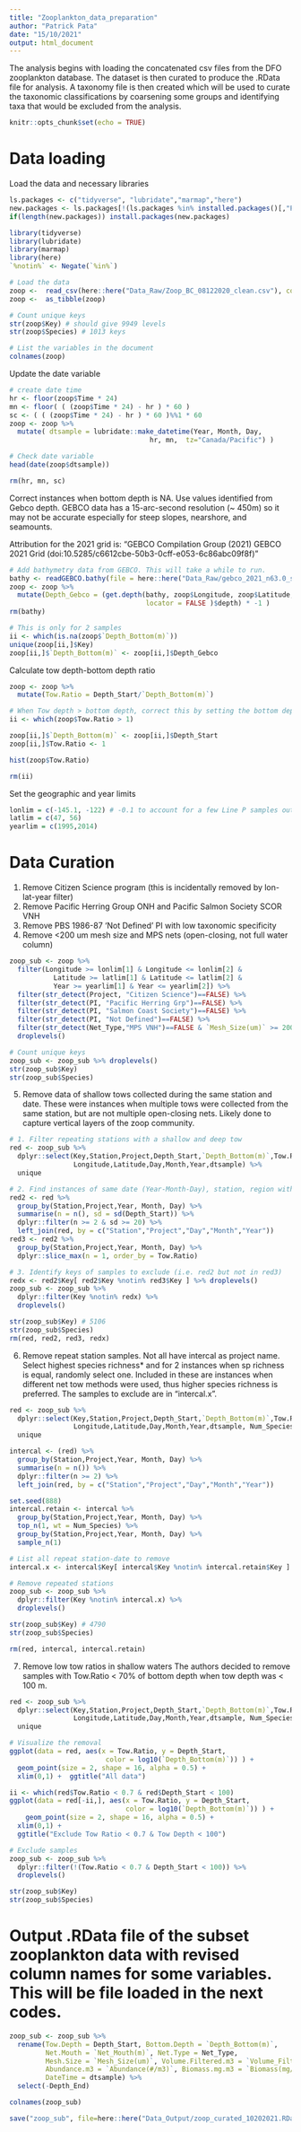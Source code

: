 ```yaml
---
title: "Zooplankton_data_preparation"
author: "Patrick Pata"
date: "15/10/2021"
output: html_document
---
```


The analysis begins with loading the concatenated csv files from the DFO zooplankton database. The dataset is then curated to produce the .RData file for analysis. A taxonomy file is then created which will be used to curate the taxonomic classifications by coarsening some groups and identifying taxa that would be excluded from the analysis.

```r
knitr::opts_chunk$set(echo = TRUE)
```

# Data loading
Load the data and necessary libraries
```r
ls.packages <- c("tidyverse", "lubridate","marmap","here")
new.packages <- ls.packages[!(ls.packages %in% installed.packages()[,"Package"])]
if(length(new.packages)) install.packages(new.packages)

library(tidyverse)
library(lubridate)
library(marmap)
library(here)
`%notin%` <- Negate(`%in%`)

# Load the data
zoop <-  read_csv(here::here("Data_Raw/Zoop_BC_08122020_clean.csv"), col_types = "fffffffffffffffnnnnnnnnnnnnnnnnnnn" ) # This is the concatenated DFO csv files without the notes column.
zoop <-  as_tibble(zoop)

# Count unique keys
str(zoop$Key) # should give 9949 levels
str(zoop$Species) # 1013 keys

# List the variables in the document
colnames(zoop)
```

Update the date variable
```r
# create date time 
hr <- floor(zoop$Time * 24)
mn <- floor( ( (zoop$Time * 24) - hr ) * 60 ) 
sc <- ( ( (zoop$Time * 24) - hr ) * 60 )%%1 * 60 
zoop <- zoop %>%  
  mutate( dtsample = lubridate::make_datetime(Year, Month, Day,
                                   hr, mn,  tz="Canada/Pacific") )

# Check date variable
head(date(zoop$dtsample))

rm(hr, mn, sc)
```

Correct instances when bottom depth is NA. Use values identified from Gebco depth. GEBCO data has a 15-arc-second resolution (~ 450m) so it may not be accurate especially for steep slopes, nearshore, and seamounts.

Attribution for the 2021 grid is: "GEBCO Compilation Group (2021) GEBCO 2021 Grid (doi:10.5285/c6612cbe-50b3-0cff-e053-6c86abc09f8f)"
```r
# Add bathymetry data from GEBCO. This will take a while to run.
bathy <- readGEBCO.bathy(file = here::here("Data_Raw/gebco_2021_n63.0_s40.0_w-170.0_e-120.0.nc"))
zoop <- zoop %>% 
  mutate(Depth_Gebco = (get.depth(bathy, zoop$Longitude, zoop$Latitude, 
                                  locator = FALSE )$depth) * -1 )
rm(bathy)

# This is only for 2 samples
ii <- which(is.na(zoop$`Depth_Bottom(m)`))
unique(zoop[ii,]$Key)
zoop[ii,]$`Depth_Bottom(m)` <- zoop[ii,]$Depth_Gebco

```


Calculate tow depth-bottom depth ratio
```r
zoop <- zoop %>% 
  mutate(Tow.Ratio = Depth_Start/`Depth_Bottom(m)`)

# When Tow depth > bottom depth, correct this by setting the bottom depth based on the tow depth. Using the GEBCO depth is too coarse and does not solve the problem, so set bottom_depth = tow_depth.
ii <- which(zoop$Tow.Ratio > 1)

zoop[ii,]$`Depth_Bottom(m)` <- zoop[ii,]$Depth_Start
zoop[ii,]$Tow.Ratio <- 1

hist(zoop$Tow.Ratio)

rm(ii)
```


Set the geographic and year limits
```r
lonlim = c(-145.1, -122) # -0.1 to account for a few Line P samples outside limits
latlim = c(47, 56)
yearlim = c(1995,2014)
```


# Data Curation
1. Remove Citizen Science program (this is incidentally removed by lon-lat-year filter)
2. Remove Pacific Herring Group ONH and Pacific Salmon Society SCOR VNH
3. Remove PBS 1986-87 'Not Defined' PI with low taxonomic specificity
4. Remove <200 um mesh size and MPS nets (open-closing, not full water column)
```r
zoop_sub <- zoop %>% 
  filter(Longitude >= lonlim[1] & Longitude <= lonlim[2] &
           Latitude >= latlim[1] & Latitude <= latlim[2] &
           Year >= yearlim[1] & Year <= yearlim[2]) %>% 
  filter(str_detect(Project, "Citizen Science")==FALSE) %>% 
  filter(str_detect(PI, "Pacific Herring Grp")==FALSE) %>% 
  filter(str_detect(PI, "Salmon Coast Society")==FALSE) %>% 
  filter(str_detect(PI, "Not Defined")==FALSE) %>% 
  filter(str_detect(Net_Type,"MPS VNH")==FALSE & `Mesh_Size(um)` >= 200) %>% 
  droplevels() 

# Count unique keys
zoop_sub <- zoop_sub %>% droplevels()
str(zoop_sub$Key)
str(zoop_sub$Species) 
```

5. Remove data of shallow tows collected during the same station and date. These were instances when multiple tows were collected from the same station, but are not multiple open-closing nets. Likely done to capture vertical layers of the zoop community.
```r
# 1. Filter repeating stations with a shallow and deep tow
red <- zoop_sub %>%
  dplyr::select(Key,Station,Project,Depth_Start,`Depth_Bottom(m)`,Tow.Ratio,
                Longitude,Latitude,Day,Month,Year,dtsample) %>% 
  unique

# 2. Find instances of same date (Year-Month-Day), station, region with large differences in tow depths and then select the deepest tows. The SD filter is a quick way to identify large differences in tow depths and was manually tuned.
red2 <- red %>% 
  group_by(Station,Project,Year, Month, Day) %>% 
  summarise(n = n(), sd = sd(Depth_Start)) %>% 
  dplyr::filter(n >= 2 & sd >= 20) %>% 
  left_join(red, by = c("Station","Project","Day","Month","Year")) 
red3 <- red2 %>% 
  group_by(Station,Project,Year, Month, Day) %>% 
  dplyr::slice_max(n = 1, order_by = Tow.Ratio)

# 3. Identify keys of samples to exclude (i.e. red2 but not in red3)
redx <- red2$Key[ red2$Key %notin% red3$Key ] %>% droplevels()
zoop_sub <- zoop_sub %>% 
  dplyr::filter(Key %notin% redx) %>% 
  droplevels()

str(zoop_sub$Key) # 5106
str(zoop_sub$Species) 
rm(red, red2, red3, redx)
```

6. Remove repeat station samples.
Not all have intercal as project name. Select highest species richness* and for 2 instances when sp richness is equal, randomly select one. Included in these are instances when different net tow methods were used, thus higher species richness is preferred. The samples to exclude are in "intercal.x".
```r
red <- zoop_sub %>%
  dplyr::select(Key,Station,Project,Depth_Start,`Depth_Bottom(m)`,Tow.Ratio,
                Longitude,Latitude,Day,Month,Year,dtsample, Num_Species) %>% 
  unique

intercal <- (red) %>% 
  group_by(Station,Project,Year, Month, Day) %>% 
  summarise(n = n()) %>% 
  dplyr::filter(n >= 2) %>% 
  left_join(red, by = c("Station","Project","Day","Month","Year")) 

set.seed(888)
intercal.retain <- intercal %>% 
  group_by(Station,Project,Year, Month, Day) %>% 
  top_n(1, wt = Num_Species) %>% 
  group_by(Station,Project,Year, Month, Day) %>% 
  sample_n(1)

# List all repeat station-date to remove
intercal.x <- intercal$Key[ intercal$Key %notin% intercal.retain$Key ]

# Remove repeated stations
zoop_sub <- zoop_sub %>% 
  dplyr::filter(Key %notin% intercal.x) %>% 
  droplevels()

str(zoop_sub$Key) # 4790
str(zoop_sub$Species) 

rm(red, intercal, intercal.retain)
```

7. Remove low tow ratios in shallow waters
The authors decided to remove samples with Tow.Ratio < 70% of bottom depth when tow depth was < 100 m.
```r
red <- zoop_sub %>%
  dplyr::select(Key,Station,Project,Depth_Start,`Depth_Bottom(m)`,Tow.Ratio,
                Longitude,Latitude,Day,Month,Year,dtsample, Num_Species) %>% 
  unique

# Visualize the removal
ggplot(data = red, aes(x = Tow.Ratio, y = Depth_Start, 
                        color = log10(`Depth_Bottom(m)`)) ) +
  geom_point(size = 2, shape = 16, alpha = 0.5) +
  xlim(0,1) +  ggtitle("All data")

ii <- which(red$Tow.Ratio < 0.7 & red$Depth_Start < 100)
ggplot(data = red[-ii,], aes(x = Tow.Ratio, y = Depth_Start, 
                             color = log10(`Depth_Bottom(m)`)) ) +
    geom_point(size = 2, shape = 16, alpha = 0.5) +
  xlim(0,1) + 
  ggtitle("Exclude Tow Ratio < 0.7 & Tow Depth < 100")

# Exclude samples
zoop_sub <- zoop_sub %>% 
  dplyr::filter(!(Tow.Ratio < 0.7 & Depth_Start < 100)) %>% 
  droplevels()

str(zoop_sub$Key)
str(zoop_sub$Species) 
```

# Output .RData file of the subset zooplankton data with revised column names for some variables. This will be file loaded in the next codes.
```r
zoop_sub <- zoop_sub %>% 
  rename(Tow.Depth = Depth_Start, Bottom.Depth = `Depth_Bottom(m)`,
         Net.Mouth = `Net_Mouth(m)`, Net.Type = Net_Type,
         Mesh.Size = `Mesh_Size(um)`, Volume.Filtered.m3 = `Volume_Filtered(m3)`,
         Abundance.m3 = `Abundance(#/m3)`, Biomass.mg.m3 = `Biomass(mg/m3)`,
         DateTime = dtsample) %>% 
  select(-Depth_End)

colnames(zoop_sub)

save("zoop_sub", file=here::here("Data_Output/zoop_curated_10202021.RData"))
```
